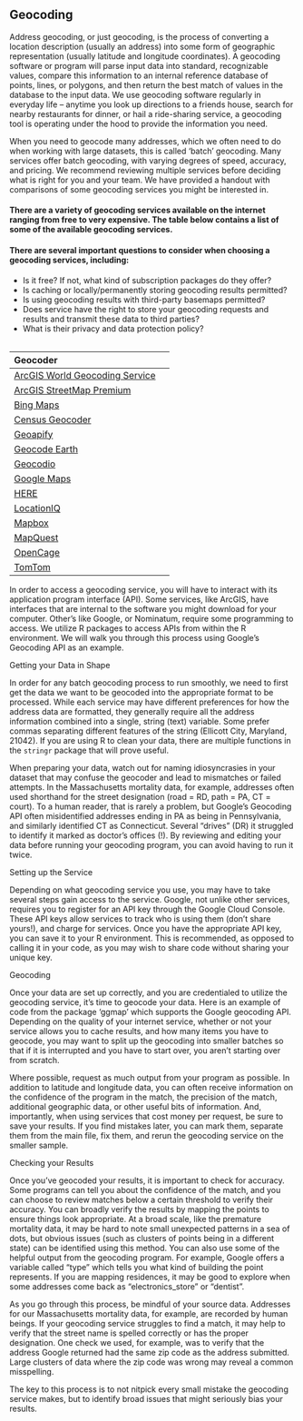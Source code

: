
## Geocoding

Address geocoding, or just geocoding, is the process of converting a location description (usually an address) into some form of geographic representation (usually latitude and longitude coordinates). A geocoding software or program will parse input data into standard, recognizable values, compare this information to an internal reference database of points, lines, or polygons, and then return the best match of values in the database to the input data. We use geocoding software regularly in everyday life – anytime you look up directions to a friends house, search for nearby restaurants for dinner, or hail a ride-sharing service, a geocoding tool is operating under the hood to provide the information you need.

When you need to geocode many addresses, which we often need to do when working with large datasets, this is called ‘batch’ geocoding. Many services offer batch geocoding, with varying degrees of speed, accuracy, and pricing. We recommend reviewing multiple services before deciding what is right for you and your team. We have provided a handout with comparisons of some geocoding services you might be interested in.

#### There are a variety of geocoding services available on the internet ranging from free to very expensive. The table below contains a list of some of the available geocoding services. 


#### There are several important questions to consider when choosing a geocoding services, including:\
* Is it free? If not, what kind of subscription packages do they offer? \
* Is caching or locally/permanently storing geocoding results permitted?\
* Is using geocoding results with third-party basemaps permitted?\
* Does service have the right to store your geocoding requests and results and transmit these data to third parties?\
* What is their privacy and data protection policy?\


<table>

Geocoder                                                                                                                       
-------------                                                                                                                --------
[ArcGIS World Geocoding Service](https://www.arcgis.com/home/item.html?id=305f2e55e67f4389bef269669fc2e284)
[ArcGIS StreetMap Premium](https://pro.arcgis.com/en/pro-app/2.8/help/data/streetmap-premium/what-is-streetmap-premium-.htm)
[Bing Maps](https://docs.microsoft.com/en-us/bingmaps/spatial-data-services/)
[Census Geocoder](https://geocoding.geo.census.gov/geocoder/)
[Geoapify](https://www.geoapify.com/geocoding-api)
[Geocode Earth](https://geocode.earth/features/)
[Geocodio](https://www.geocod.io/)
[Google Maps](https://developers.google.com/maps/documentation/geocoding)
[HERE](https://www.here.com/platform/geocoding)
[LocationIQ](https://locationiq.com/geocoding)
[Mapbox](https://docs.mapbox.com/api/search/geocoding/)
[MapQuest](https://developer.mapquest.com/documentation/geocoding-api/)
[OpenCage](https://opencagedata.com/)
[TomTom](https://developer.tomtom.com/search-api/documentation/geocoding-service/geocode)

</table>


In order to access a geocoding service, you will have to interact with its application program interface (API). Some services, like ArcGIS, have interfaces that are internal to the software you might download for your computer. Other’s like Google, or Nominatum, require some programming to access. We utilize R packages to access APIs from within the R environment. We will walk you through this process using Google’s Geocoding API as an example.

Getting your Data in Shape

In order for any batch geocoding process to run smoothly, we need to first get the data we want to be geocoded into the appropriate format to be processed. While each service may have different preferences for how the address data are formatted, they generally require all the address information combined into a single, string (text) variable. Some prefer commas separating different features of the string (Ellicott City, Maryland, 21042). If you are using R to clean your data, there are multiple functions in the `stringr` package that will prove useful.

When preparing your data, watch out for naming idiosyncrasies in your dataset that may confuse the geocoder and lead to mismatches or failed attempts. In the Massachusetts mortality data, for example, addresses often used shorthand for the street designation (road = RD, path = PA, CT = court). To a human reader, that is rarely a problem, but Google’s Geocoding API often misidentified addresses ending in PA as being in Pennsylvania, and similarly identified CT as Connecticut. Several “drives” (DR) it struggled to identify it marked as doctor’s offices (!). By reviewing and editing your data before running your geocoding program, you can avoid having to run it twice.

Setting up the Service

Depending on what geocoding service you use, you may have to take several steps gain access to the service. Google, not unlike other services, requires you to register for an API key through the Google Cloud Console. These API keys allow services to track who is using them (don’t share yours!), and charge for services. Once you have the appropriate API key, you can save it to your R environment. This is recommended, as opposed to calling it in your code, as you may wish to share code without sharing your unique key.

Geocoding

Once your data are set up correctly, and you are credentialed to utilize the geocoding service, it’s time to geocode your data. Here is an example of code from the package ‘ggmap’ which supports the Google geocoding API. Depending on the quality of your internet service, whether or not your service allows you to cache results, and how many items you have to geocode, you may want to split up the geocoding into smaller batches so that if it is interrupted and you have to start over, you aren’t starting over from scratch.


Where possible, request as much output from your program as possible. In addition to latitude and longitude data, you can often receive information on the confidence of the program in the match, the precision of the match, additional geographic data, or other useful bits of information. And, importantly, when using services that cost money per request, be sure to save your results. If you find mistakes later, you can mark them, separate them from the main file, fix them, and rerun the geocoding service on the smaller sample.

Checking your Results

Once you’ve geocoded your results, it is important to check for accuracy. Some programs can tell you about the confidence of the match, and you can choose to review matches below a certain threshold to verify their accuracy. You can broadly verify the results by mapping the points to ensure things look appropriate. At a broad scale, like the premature mortality data, it may be hard to note small unexpected patterns in a sea of dots, but obvious issues (such as clusters of points being in a different state) can be identified using this method. You can also use some of the helpful output from the geocoding program. For example, Google offers a variable called “type” which tells you what kind of building the point represents. If you are mapping residences, it may be good to explore when some addresses come back as “electronics_store” or “dentist”. 
        
As you go through this process, be mindful of your source data. Addresses for our Massachusetts mortality data, for example, are recorded by human beings. If your geocoding service struggles to find a match, it may help to verify that the street name is spelled correctly or has the proper designation. One check we used, for example, was to verify that the address Google returned had the same zip code as the address submitted. Large clusters of data where the zip code was wrong may reveal a common misspelling. 

The key to this process is to not nitpick every small mistake the geocoding service makes, but to identify broad issues that might seriously bias your results. 
